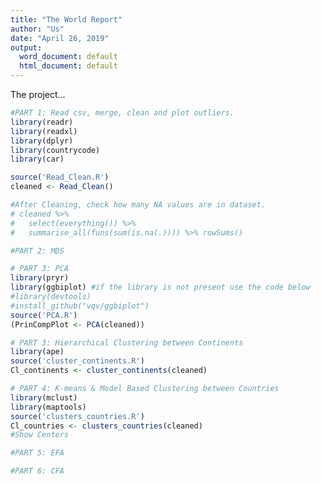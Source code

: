 ```yaml
---
title: "The World Report"
author: "Us"
date: "April 26, 2019"
output:
  word_document: default
  html_document: default
---
```


The project...


```r
#PART 1: Read csv, merge, clean and plot outliers.
library(readr)
library(readxl)
library(dplyr)
library(countrycode)
library(car)

source('Read_Clean.R')
cleaned <- Read_Clean()

#After Cleaning, check how many NA values are in dataset.
# cleaned %>%
#   select(everything()) %>%
#   summarise_all(funs(sum(is.na(.)))) %>% rowSums()
```

```r
#PART 2: MDS
```

```r
# PART 3: PCA
library(pryr)
library(ggbiplot) #if the library is not present use the code below
#library(devtools)
#install_github("vqv/ggbiplot")
source('PCA.R')
(PrinCompPlot <- PCA(cleaned))
```


```r
# PART 3: Hierarchical Clustering between Continents
library(ape)
source('cluster_continents.R')
Cl_continents <- cluster_continents(cleaned)
```


```r
# PART 4: K-means & Model Based Clustering between Countries
library(mclust)
library(maptools)
source('clusters_countries.R')
Cl_countries <- clusters_countries(cleaned)
#Show Centers
```


```r
#PART 5: EFA
```


```r
#PART 6: CFA
```

